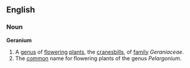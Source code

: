 ==English==
===Noun===
'''Geranium'''
{{wikipedia}}
# A [[genus]] of [[flower]]ing [[plant]]s, the [[cranesbill]]s, of [[family]] ''Geraniaceae''.
# The [[common]] name for flowering plants of the genus ''Pelargonium''.